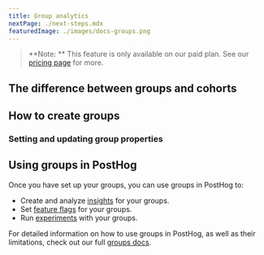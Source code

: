 ```yaml
---
title: Group analytics
nextPage: ./next-steps.mdx
featuredImage: ./images/docs-groups.png
---
```



> **Note: ** This feature is only available on our paid plan. See our [pricing page](/pricing) for more.

<JSGroupsIntro />

## The difference between groups and cohorts

<JSGroupsVSCohorts />

## How to create groups

<JSCreateGroups />

### Setting and updating group properties

<JSSetGroupProperties />

## Using groups in PostHog

Once you have set up your groups, you can use groups in PostHog to:

- Create and analyze [insights](/docs/product-analytics/insights) for your groups.
- Set [feature flags](/docs/feature-flags) for your groups.
- Run [experiments](/docs/api/experiments) with your groups.

For detailed information on how to use groups in PostHog, as well as their limitations, check out our full [groups docs](/docs/getting-started/group-analytics#using-groups-in-posthog).

